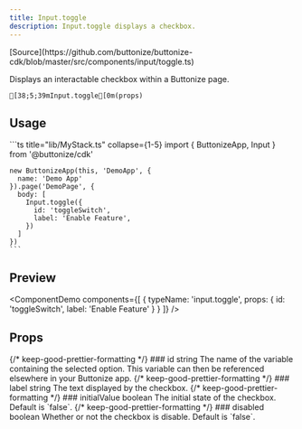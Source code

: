```yaml
---
title: Input.toggle
description: Input.toggle displays a checkbox.
---
```




<FrameworkSelect>
	<FrameworkContent>
		<Fragment slot="cdk">
			[Source](https://github.com/buttonize/buttonize-cdk/blob/master/src/components/input/toggle.ts)
		</Fragment>
	</FrameworkContent>
</FrameworkSelect>

Displays an interactable checkbox within a Buttonize page.

```ansi frame="none"
[38;5;39mInput.toggle[0m(props)
```

## Usage

<FrameworkContent>
   <Fragment slot="cdk">
    ```ts title="lib/MyStack.ts" collapse={1-5}
    import { ButtonizeApp, Input } from '@buttonize/cdk'

    new ButtonizeApp(this, 'DemoApp', {
      name: 'Demo App'
    }).page('DemoPage', {
      body: [
        Input.toggle({
          id: 'toggleSwitch',
          label: 'Enable Feature',
        })
      ]
    })
    ```

   </Fragment>
</FrameworkContent>

## Preview

<ComponentDemo
	components={[
		{
			typeName: 'input.toggle',
			props: {
				id: 'toggleSwitch',
				label: 'Enable Feature'
			}
		}
	]}
/>

## Props

<FrameworkContent>
	<Fragment slot="cdk">
		<PropDescription>
			<Fragment slot="title">
				{/* keep-good-prettier-formatting */}
				### id
			</Fragment>
			<PropMarker slot="markers" type="required" />
			<Fragment slot="type">string</Fragment>
			<Fragment slot="description">
				The name of the variable containing the selected option. This variable
				can then be referenced elsewhere in your Buttonize app.
			</Fragment>
		</PropDescription>
		<PropDescription>
			<Fragment slot="title">
				{/* keep-good-prettier-formatting */}
				### label
			</Fragment>
			<PropMarker slot="markers" type="optional" />
			<Fragment slot="type">string</Fragment>
			<Fragment slot="description">
				The text displayed by the checkbox.
			</Fragment>
		</PropDescription>
		<PropDescription>
			<Fragment slot="title">
				{/* keep-good-prettier-formatting */}
				### initialValue
			</Fragment>
			<PropMarker slot="markers" type="optional" />
			<Fragment slot="type">boolean</Fragment>
			<Fragment slot="description">
				The initial state of the checkbox. Default is `false`.
			</Fragment>
		</PropDescription>
		<PropDescription>
			<Fragment slot="title">
				{/* keep-good-prettier-formatting */}
				### disabled
			</Fragment>
			<PropMarker slot="markers" type="optional" />
			<Fragment slot="type">boolean</Fragment>
			<Fragment slot="description">
				Whether or not the checkbox is disable. Default is `false`.
			</Fragment>
		</PropDescription>
		<SpacingProps />
		<SizingProps />
	</Fragment>
</FrameworkContent>
